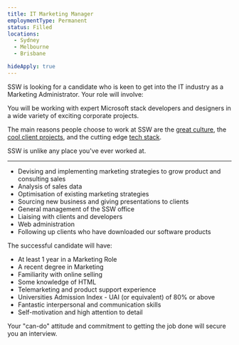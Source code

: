 ---
title: IT Marketing Manager
employmentType: Permanent
status: Filled
locations: 
  - Sydney
  - Melbourne
  - Brisbane

hideApply: true
---
        
SSW is looking for a candidate who is keen to get into the IT industry as a Marketing Administrator. Your role will involve:


You will be working with expert Microsoft stack developers and designers in a wide variety of exciting corporate projects.  

 The main reasons people choose to work at SSW are the [great culture](https://www.ssw.com.au/ssw/Company/Culture), the [cool client projects](https://www.ssw.com.au/ssw/Company/Clients), and the cutting edge [tech stack](https://www.ssw.com.au/ssw/Consulting/Default.aspx).  

 SSW is unlike any place you've ever worked at.




---


* Devising and implementing marketing strategies to grow product and consulting sales
* Analysis of sales data
* Optimisation of existing marketing strategies
* Sourcing new business and giving presentations to clients
* General management of the SSW office
* Liaising with clients and developers
* Web administration
* Following up clients who have downloaded our software products


The successful candidate will have:


* At least 1 year in a Marketing Role
* A recent degree in Marketing
* Familiarity with online selling
* Some knowledge of HTML
* Telemarketing and product support experience
* Universities Admission Index - UAI (or equivalent) of 80% or above
* Fantastic interpersonal and communication skills
* Self-motivation and high attention to detail


Your "can-do" attitude and commitment to getting the job done will secure you an interview.


